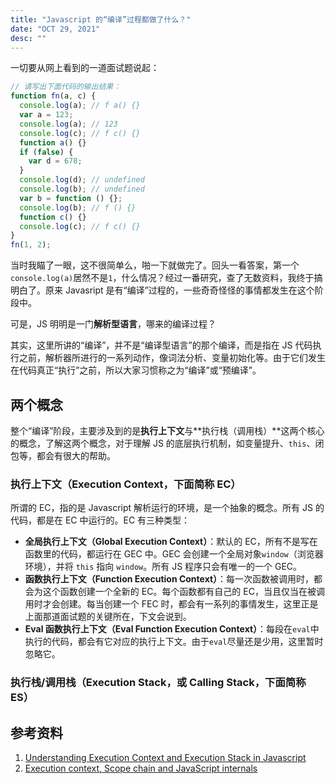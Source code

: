 ```yaml
---
title: "Javascript 的“编译”过程都做了什么？"
date: "OCT 29, 2021"
desc: ""
---
```


一切要从网上看到的一道面试题说起：

```js
// 请写出下面代码的输出结果：
function fn(a, c) {
  console.log(a); // f a() {}
  var a = 123;
  console.log(a); // 123
  console.log(c); // f c() {}
  function a() {}
  if (false) {
    var d = 678;
  }
  console.log(d); // undefined
  console.log(b); // undefined
  var b = function () {};
  console.log(b); // f () {}
  function c() {}
  console.log(c); // f c() {}
}
fn(1, 2);
```

当时我瞄了一眼，这不很简单么，啪一下就做完了。回头一看答案，第一个`console.log(a)`居然不是`1`，什么情况？经过一番研究，查了无数资料，我终于搞明白了。原来 Javasript 是有“编译”过程的，一些奇奇怪怪的事情都发生在这个阶段中。

可是，JS 明明是一门**解析型语言**，哪来的编译过程？

其实，这里所讲的“编译”，并不是“编译型语言”的那个编译，而是指在 JS 代码执行之前，解析器所进行的一系列动作，像词法分析、变量初始化等。由于它们发生在代码真正“执行”之前，所以大家习惯称之为“编译”或“预编译”。

## 两个概念

整个“编译”阶段，主要涉及到的是**执行上下文**与**执行栈（调用栈）**这两个核心的概念，了解这两个概念，对于理解 JS 的底层执行机制，如变量提升、`this`、闭包等，都会有很大的帮助。

### 执行上下文（Execution Context，下面简称 EC）

所谓的 EC，指的是 Javascript 解析运行的环境，是一个抽象的概念。所有 JS 的代码，都是在 EC 中运行的。EC 有三种类型：

- **全局执行上下文（Global Execution Context）**：默认的 EC，所有不是写在函数里的代码，都运行在 GEC 中。GEC 会创建一个全局对象`window`（浏览器环境），并将 `this` 指向 `window`。所有 JS 程序只会有唯一的一个 GEC。
- **函数执行上下文（Function Execution Context）**：每一次函数被调用时，都会为这个函数创建一个全新的 EC。每个函数都有自己的 EC，当且仅当在被调用时才会创建。每当创建一个 FEC 时，都会有一系列的事情发生，这里正是上面那道面试题的关键所在，下文会说到。
- **Eval 函数执行上下文（Eval Function Execution Context）**：每段在`eval`中执行的代码，都会有它对应的执行上下文。由于`eval`尽量还是少用，这里暂时忽略它。

### 执行栈/调用栈（Execution Stack，或 Calling Stack，下面简称 ES）

## 参考资料

1. [Understanding Execution Context and Execution Stack in Javascript](https://blog.bitsrc.io/understanding-execution-context-and-execution-stack-in-javascript-1c9ea8642dd0)
2. [Execution context, Scope chain and JavaScript internals](https://medium.com/@happymishra66/execution-context-in-javascript-319dd72e8e2c)
